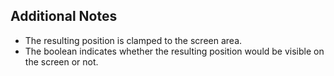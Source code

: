 {{Lua/Function |
  returns = [[Lua/Shared/Vector2|Vector2]], boolean |
  prototype = Render:WorldToScreen([[Lua/Shared/Vector3|Vector3]] {{arg|world_position}}) |
  description = Transforms a position in the world into a screen position.
}}

==Additional Notes==
*The resulting position is clamped to the screen area.
*The boolean indicates whether the resulting position would be visible on the screen or not.